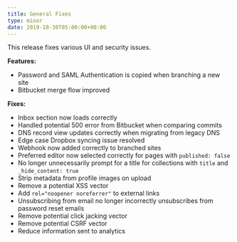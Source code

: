 ```yaml
---
title: General Fixes
type: minor
date: 2019-10-30T05:00:00+00:00
---
```


This release fixes various UI and security issues.

**Features:**

* Password and SAML Authentication is copied when branching a new site
* Bitbucket merge flow improved

**Fixes:**

* Inbox section now loads correctly
* Handled potential 500 error from Bitbucket when comparing commits
* DNS record view updates correctly when migrating from legacy DNS
* Edge case Dropbox syncing issue resolved
* Webhook now added correctly to branched sites
* Preferred editor now selected correctly for pages with `published: false`
* No longer unnecessarily prompt for a title for collections with `title` and `_hide_content: true`
* Strip metadata from profile images on upload
* Remove a potential XSS vector
* Add `rel="noopener noreferrer"` to external links
* Unsubscribing from email no longer incorrectly unsubscribes from password reset emails
* Remove potential click jacking vector
* Remove potential CSRF vector
* Reduce information sent to analytics
